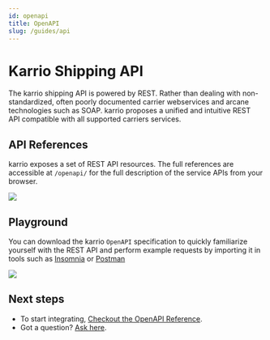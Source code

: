 ```yaml
---
id: openapi
title: OpenAPI
slug: /guides/api
---
```


# Karrio Shipping API

The karrio shipping API is powered by REST. Rather than dealing
with non-standardized, often poorly documented carrier webservices
and arcane technologies such as SOAP. karrio proposes a unified
and intuitive REST API compatible with all supported carriers services.


## API References

karrio exposes a set of REST API resources. The full references
are accessible at `/openapi/` for the full description of the service
APIs from your browser.

<img src="/img/assets/openapi.png" />


## Playground

You can download the karrio `OpenAPI` specification to quickly
familiarize yourself with the REST API and perform example requests
by importing it in tools such as [Insomnia](https://insomnia.rest/download)
or [Postman](https://www.postman.com/product/rest-client/)


<img src="/img/assets/insomnia.png" />


## Next steps

- To start integrating, [Checkout the OpenAPI Reference](https://api.karrio.io/openapi).
- Got a question? [Ask here](https://github.com/purplship/purplship/discussions).
